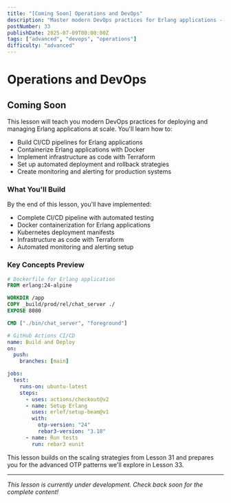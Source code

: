 ```yaml
---
title: "[Coming Soon] Operations and DevOps"
description: "Master modern DevOps practices for Erlang applications - CI/CD pipelines, containerization, infrastructure as code, and automated operations"
postNumber: 33
publishDate: 2025-07-09T00:00:00Z
tags: ["advanced", "devops", "operations"]
difficulty: "advanced"
---
```


# Operations and DevOps

## Coming Soon

This lesson will teach you modern DevOps practices for deploying and managing Erlang applications at scale. You'll learn how to:

- Build CI/CD pipelines for Erlang applications
- Containerize Erlang applications with Docker
- Implement infrastructure as code with Terraform
- Set up automated deployment and rollback strategies
- Create monitoring and alerting for production systems

### What You'll Build

By the end of this lesson, you'll have implemented:

- Complete CI/CD pipeline with automated testing
- Docker containerization for Erlang applications
- Kubernetes deployment manifests
- Infrastructure as code with Terraform
- Automated monitoring and alerting setup

### Key Concepts Preview

```dockerfile
# Dockerfile for Erlang application
FROM erlang:24-alpine

WORKDIR /app
COPY _build/prod/rel/chat_server ./
EXPOSE 8080

CMD ["./bin/chat_server", "foreground"]
```

```yaml
# GitHub Actions CI/CD
name: Build and Deploy
on:
  push:
    branches: [main]

jobs:
  test:
    runs-on: ubuntu-latest
    steps:
      - uses: actions/checkout@v2
      - name: Setup Erlang
        uses: erlef/setup-beam@v1
        with:
          otp-version: "24"
          rebar3-version: "3.18"
      - name: Run tests
        run: rebar3 eunit
```

This lesson builds on the scaling strategies from Lesson 31 and prepares you for the advanced OTP patterns we'll explore in Lesson 33.

---

_This lesson is currently under development. Check back soon for the complete content!_
